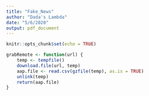 ```yaml
---
title: "Fake_News"
author: "Dada's Lambda"
date: "5/6/2020"
output: pdf_document
---
```


```r
knitr::opts_chunk$set(echo = TRUE)
```

```r
grabRemote <- function(url) {
    temp <- tempfile()
    download.file(url, temp)
    aap.file <- read.csv(gzfile(temp), as.is = TRUE)
    unlink(temp)
    return(aap.file)
}
```


